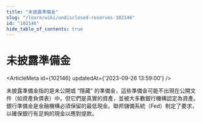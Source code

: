 ```yaml
---
title: "未披露準備金"
slug: "/learn/wiki/undisclosed-reserves-102146"
id: "102146"
hide_table_of_contents: true
---
```



# 未披露準備金

<ArticleMeta id={102146} updatedAt={'2023-09-26 13:59:00'} />
<div className='border-solid border-b border-t-0 my-4 border-[var(--ifm-color-gray-300)]' />

未披露準備金指的是未公開或 “隱藏” 的準備金，這些準備金可能不出現在公開文件（如資產負債表）中，但它們是真實的資產，並被大多數銀行機構認定為資產。銀行準備金是金融機構必須保留的最低現金。聯邦儲備系統（Fed）制定了要求，以確保銀行有足夠的現金以應對提款。
